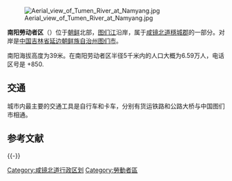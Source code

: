 {{Otheruses|南阳|subject=朝鲜的一个城市|other=「'''南阳'''」的其他意思}}
{{coord|42|57|06|N|129|51|33|E|display=title}}
[[File:Aerial_view_of_Tumen_River_at_Namyang.jpg|thumb]]

'''南阳勞动者区'''（{{朝|諺=남양로동자구|漢=南陽勞動者區}}）位于[[朝鲜民主主义人民共和国|朝鲜]]北部，[[图们江|图们江]]沿岸，属于[[咸镜北道|咸镜北道]][[穩城郡|穩城郡]]的一部分。对岸是[[中国|中国]][[吉林省|吉林省]][[延边朝鲜族自治州|延边朝鲜族自治州]][[图们市|图们市]]。

南阳海拔高度为39米。在南阳劳动者区半径5千米内的人口大概为6.59万人，电话区号是 +850.

==交通==
城市内最主要的交通工具是自行车和卡车，分别有货运铁路和公路大桥与中国图们市相通。

==参考文献==
{{Reflist}}
{{NorthKorea-stub}}
{{-}}
{{China – North Korea border crossings}}

[[Category:咸镜北道行政区划|Category:咸镜北道行政区划]]
[[Category:勞動者區|Category:勞動者區]]
